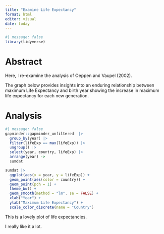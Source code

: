 ```yaml
---
title: "Examine Life Expectancy"
format: html
editor: visual
date: today
---
```


```r
#| message: false
library(tidyverse)
```

# Abstract

Here, I re-examine the analysis of Oeppen and Vaupel (2002).

The graph below provides insights into an enduring relationship between maximum Life Expectancy and birth year showing the increase in maximum life expectancy for each new generation.

# Analysis

```r
#| message: false
gapminder::gapminder_unfiltered  |> 
  group_by(year) |>
  filter(lifeExp == max(lifeExp)) |>
  ungroup() |>
  select(year, country, lifeExp) |>
  arrange(year) ->
  sumdat

sumdat |> 
  ggplot(aes(x = year, y = lifeExp)) +
  geom_point(aes(color = country)) +
  geom_point(pch = 1) +
  theme_bw() +
  geom_smooth(method = "lm", se = FALSE) +
  xlab("Year") +
  ylab("Maximum Life Expectancy") +
  scale_color_discrete(name = "Country")
```

This is a lovely plot of life expectancies.

I really like it a lot.
